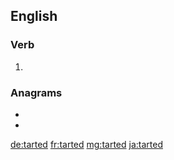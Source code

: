 ==English==

===Verb===
{{head|en|verb form}}

# {{en-past of|tart}}

===Anagrams===
* {{l|en|ratted}}
* {{l|en|tetrad}}

[[de:tarted]]
[[fr:tarted]]
[[mg:tarted]]
[[ja:tarted]]
